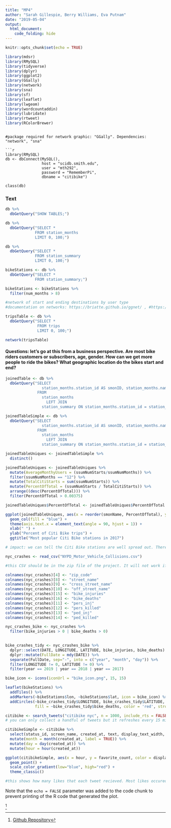 ```yaml
---
title: "MP4"
author: "Sarah Gillespie, Berry Williams, Eva Putnam"
date: "2019-05-04"
output: 
  html_document:
    code_folding: hide
---
```


```r
knitr::opts_chunk$set(echo = TRUE)
```


```r
library(mdsr)
library(RMySQL)
library(tidyverse)
library(dplyr)
library(ggplot2)
library(GGally)
library(network)
library(sna)
library(sf)
library(leaflet)
library(lwgeom)
library(wordcountaddin)
library(lubridate)
library(rtweet)
library(RColorBrewer)
```
```

#package required for network graphic: "GGally". Dependencies: "network", "sna"

```r
library(RMySQL)
db <- dbConnect(MySQL(), 
                host = "scidb.smith.edu", 
                user = "mth292", 
                password = "RememberPi", 
                dbname = "citibike")

class(db)

```
### Text
```r
db %>%
  dbGetQuery("SHOW TABLES;")

db %>%
  dbGetQuery("SELECT * 
             FROM station_months
             LIMIT 0, 100;")

db %>%
  dbGetQuery("SELECT * 
             FROM station_summary
             LIMIT 0, 100;")

bikeStations <- db %>%
  dbGetQuery("SELECT *
             FROM station_summary;")

bikeStations <- bikeStations %>%
  filter(num_months > 8)

```

```r
#network of start and ending destinations by user type
#documentation on networks: https://briatte.github.io/ggnet/ , #https://cran.r-project.org/web/packages/ggnetwork/vignettes/ggnetwork.html

tripsTable <- db %>%
  dbGetQuery("SELECT * 
              FROM trips
              LIMIT 0, 100;")

network(tripsTable)

```

#### Questions: let's go at this from a business perspective. Are most bike riders customers or subscribers, age, gender. How can we get more people to ride the bikes? What geographic location do the bikes start and end?

```r

joinedTable <- db %>%
  dbGetQuery("SELECT
                station_months.station_id AS smonID, station_months.name AS smonName, station_months.num_starts AS smonNumStarts, station_months.num_stops AS smonNumStops, station_summary.num_months AS ssumNumMonths, station_summary.num_starts AS ssumNumStarts, station_summary.num_stops AS ssumNumStops
              FROM
                station_months
                  LEFT JOIN
                station_summary ON station_months.station_id = station_summary.station_id;")
```

```r
joinedTableSimple <- db %>%
  dbGetQuery("SELECT
                station_months.station_id AS smonID, station_months.name AS smonName, station_summary.num_months AS ssumNumMonths, station_summary.num_starts AS ssumNumStarts, station_summary.num_stops AS ssumNumStops
              FROM
                station_months
                  LEFT JOIN
                station_summary ON station_months.station_id = station_summary.station_id;")

joinedTableUniques <- joinedTableSimple %>%
  distinct()

joinedTableUniques <- joinedTableUniques %>%
  mutate(AverageMonthyUsers = (ssumNumStarts/ssumNumMonths)) %>%
  filter(ssumNumMonths == "12") %>%
  mutate(TotalCitiStarts = sum(ssumNumStarts)) %>%
  mutate(PercentOfTotal = (ssumNumStarts / TotalCitiStarts)) %>%
  arrange((desc(PercentOfTotal))) %>%
  filter(PercentOfTotal > 0.00375)

joinedTableUniques$PercentOfTotal <- joinedTableUniques$PercentOfTotal * 100

```

```r

ggplot(joinedTableUniques, aes(x = reorder(smonName, PercentOfTotal), y = PercentOfTotal)) + 
  geom_col(fill = "blue") + 
  theme(axis.text.x = element_text(angle = 90, hjust = 1)) + 
  xlab(" ") + 
  ylab("Percent of Citi Bike trips") + 
  ggtitle("Most popular Citi Bike stations in 2017")

# impact: we can tell the Citi Bike stations are well spread out. There aren't any stations that are excessively impacted, although there are some lesser used ones.

```


```r
nyc_crashes <- read_csv("NYPD_Motor_Vehicle_Collisions.csv")

#this CSV should be in the zip file of the project. It will not work if it is not in the zip file.
```

```r
colnames(nyc_crashes)[4] <- "zip_code"
colnames(nyc_crashes)[8] <- "street_name"
colnames(nyc_crashes)[9] <- "cross_street_name"
colnames(nyc_crashes)[10] <- "off_street_name"
colnames(nyc_crashes)[15] <- "bike_injuries"
colnames(nyc_crashes)[16] <- "bike_deaths"
colnames(nyc_crashes)[11] <- "pers_inj"
colnames(nyc_crashes)[12] <- "pers_killed"
colnames(nyc_crashes)[13] <- "ped_inj"
colnames(nyc_crashes)[14] <- "ped_killed"
```

```r
nyc_crashes_bike <- nyc_crashes %>%
  filter(bike_injuries > 0 | bike_deaths > 0) 
  
```


```r
bike_crashes_tidy <- nyc_crashes_bike %>%
  dplyr::select(DATE, LONGITUDE, LATITUDE, bike_injuries, bike_deaths) %>%
  dplyr::mutate(FullDate = mdy(DATE)) %>%
  separate(FullDate, sep="-", into = c("year", "month", "day")) %>%
  filter(LONGITUDE != 0, LATITUDE != 0) %>%
  filter(year == 2019 | year == 2018 | year == 2017)
```


```r
bike_icon <- icons(iconUrl = "bike_icon.png", 15, 15)
```


```r
leaflet(bikeStations) %>%
  addTiles() %>%
  addMarkers(~bikeStations$lon, ~bikeStations$lat, icon = bike_icon) %>%
  addCircles(~bike_crashes_tidy$LONGITUDE, bike_crashes_tidy$LATITUDE, weight = 1.5, radius = 20,
             fill = ~bike_crashes_tidy$bike_deaths, color = 'red', stroke = TRUE, fillOpacity = 1)
```


```r
citibike <- search_tweets("citibike nyc", n = 1000, include_rts = FALSE)
# you can only collect a handful of tweets but it refreshes every 15 minutes. DON'T ALWAYS RUN. you might need a twitter account of mine doesn't let you do it
```

```r
citibikeSimple <- citibike %>%
  select(status_id, screen_name, created_at, text, display_text_width, favorite_count, retweet_count, hashtags) %>%
  mutate(month = month(created_at, label = TRUE)) %>%
  mutate(day = day(created_at)) %>%
  mutate(hour = hour(created_at))

```

```r
ggplot(citibikeSimple, aes(x = hour, y = favorite_count, color = display_text_width)) + 
  geom_point() + 
  scale_color_gradient(low="blue", high="red") +
  theme_classic()

#this shows how many likes that each tweet recieved. Most likes occured during the rush hour of 4 to 8 pm

```

Note that the `echo = FALSE` parameter was added to the code chunk to prevent printing of the R code that generated the plot.


^[[Github Repository](https://github.com/SarahGillespie/sds192-mp4)
]
